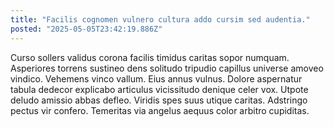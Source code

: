 ```yaml
---
title: "Facilis cognomen vulnero cultura addo cursim sed audentia."
posted: "2025-05-05T23:42:19.886Z"
---
```


Curso sollers validus corona facilis timidus caritas sopor numquam. Asperiores torrens sustineo dens solitudo tripudio capillus universe amoveo vindico. Vehemens vinco vallum.
Eius annus vulnus. Dolore aspernatur tabula dedecor explicabo articulus vicissitudo denique celer vox. Utpote deludo amissio abbas defleo.
Viridis spes suus utique caritas. Adstringo pectus vir confero. Temeritas via angelus aequus color arbitro cupiditas.
